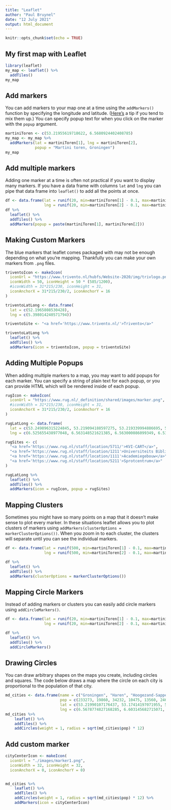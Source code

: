 ```yaml
---
title: "Leaflet"
author: "Paul Bruynel"
date: "12 July 2021"
output: html_document
---
```


```r
knitr::opts_chunk$set(echo = TRUE)
```

## My first map with Leaflet
```r
library(leaflet)
my_map <- leaflet() %>%
  addTiles()
my_map
```

## Add markers
You can add markers to your map one at a time using the
`addMarkers()` function by specifying the longitude and
latitude. ([Here's](https://twitter.com/drob/status/719927537330040832)
a tip if you tend to mix them up.) You can specify popup
text for when you click on the marker with the `popup` 
argument.
```r
martiniToren <- c(53.21955619718622, 6.5680924402408785)
my_map <- my_map %>%
  addMarkers(lat = martiniToren[1], lng = martiniToren[2],
             popup = "Martini toren, Groningen")
my_map
```

## Add multiple markers
Adding one marker at a time is often not practical if you
want to display many markers. If you have a data frame with
columns `lat` and `lng` you can pipe that data frame into
`leaflet()` to add all the points at once.
```r
df <- data.frame(lat = runif(20, min=martiniToren[1] - 0.1, max=martiniToren[1] + 0.1),
                 lng = runif(20, min=martiniToren[2] - 0.1, max=martiniToren[2] + 0.1))
df %>%
  leaflet() %>%
  addTiles() %>%
  addMarkers(popup = paste(martiniToren[1], martiniToren[2]))
```

## Making Custom Markers

The blue markers that leaflet comes packaged with may not be
enough depending on what you're mapping. Thankfully you can
make your own markers from `.png` files.

```r
triventoIcon <- makeIcon(
  iconUrl = "https://www.trivento.nl/hubfs/Website-2020/img/trivlogo.png",
  iconWidth = 50, iconHeight = 50 * (585/1200),
  #iconWidth = 31*215/230, iconHeight = 31,
  iconAnchorX = 31*215/230/2, iconAnchorY = 16
)

triventoLatLong <- data.frame(
  lat = c(52.1965808530428),
  lng = c(5.398014240571794))

triventoSite <- "<a href='https://www.trivento.nl/'>Trivento</a>"

triventoLatLong %>% 
  leaflet() %>%
  addTiles() %>%
  addMarkers(icon = triventoIcon, popup = triventoSite)

```

## Adding Multiple Popups
When adding multiple markers to a map, you may want to add
popups for each marker. You can specify a string of plain
text for each popup, or you can provide HTML which will be
rendered inside of each popup.

```r
rugIcon <- makeIcon(
  iconUrl = "https://www.rug.nl/_definition/shared/images/marker.png",
  #iconWidth = 31*215/230, iconHeight = 31,
  iconAnchorX = 31*215/230/2, iconAnchorY = 16
)

rugLatLong <- data.frame(
  lat = c(53.249896315224845, 53.219094188597275, 53.219339994886695, 53.237403442601135),
  lng = c(6.525655438977048, 6.563148521621385, 6.563000086099349, 6.531661220552787))

rugSites <- c(
  "<a href='https://www.rug.nl/staff/location/5711/'>KVI-CART</a>",
  "<a href='https://www.rug.nl/staff/location/1211'>Universiteits Bibliotheek</a>",
  "<a href='https://www.rug.nl/staff/location/1111'>Academiegebouw</a>",
  "<a href='https://www.rug.nl/staff/location/5211'>Sprotcentrum</a>"
)

rugLatLong %>% 
  leaflet() %>%
  addTiles() %>%
  addMarkers(icon = rugIcon, popup = rugSites)
```


## Mapping Clusters
Sometimes you might have so many points on a map that it
doesn't make sense to plot every marker. In these situations
leaflet allows you to plot clusters of markers using
`addMarkers(clusterOptions = markerClusterOptions())`. When
you zoom in to each cluster, the clusters will separate until
you can see the individual markers.
```r
df <- data.frame(lat = runif(500, min=martiniToren[1] - 0.1, max=martiniToren[1] + 0.1),
                 lng = runif(500, min=martiniToren[2] - 0.1, max=martiniToren[2] + 0.1))

df %>% 
  leaflet() %>%
  addTiles() %>%
  addMarkers(clusterOptions = markerClusterOptions())
```


## Mapping Circle Markers

Instead of adding markers or clusters you can easily add
circle markers using `addCircleMarkers()`.

```r
df <- data.frame(lat = runif(20, min=martiniToren[1] - 0.1, max=martiniToren[1] + 0.1),
                 lng = runif(20, min=martiniToren[2] - 0.1, max=martiniToren[2] + 0.1))

df %>% 
  leaflet() %>%
  addTiles() %>%
  addCircleMarkers()
```

## Drawing Circles

You can draw arbitrary shapes on the maps you create,
including circles and squares. The code below draws a map
where the circle on each city is proportional to the
population of that city.

```r
md_cities <- data.frame(name = c("Groningen", "Haren", "Hoogezand-Sappemeer", "Bedum", "Winsum", "Delfzijl", "Zuidhorn", "Leek"),
                        pop = c(233273, 19860, 34232, 10475, 13560, 24678, 18917, 19669),
                        lat = c(53.21990107176437, 53.17414197071955, 53.16541182035367, 53.30041735069393, 53.32788974756013, 53.33243444483125, 53.2489688892776, 53.16601267362363),
                        lng = c(6.5678774827168285, 6.603145682715071, 6.788270540386576, 6.60106461340732, 6.515855389566622, 6.923327952033857, 6.40669074038981, 6.386341684566239))
md_cities %>%
    leaflet() %>%
    addTiles() %>%
    addCircles(weight = 1, radius = sqrt(md_cities$pop) * 12)
```

## Add custom marker
```r
cityCenterIcon <- makeIcon(
  iconUrl = "./images/marker1.png",
  iconWidth = 32, iconHeight = 32,
  iconAnchorX = 0, iconAnchorY = 0)


md_cities %>%
    leaflet() %>%
    addTiles() %>%
    addCircles(weight = 1, radius = sqrt(md_cities$pop) * 12) %>%
    addMarkers(icon = cityCenterIcon)
```
